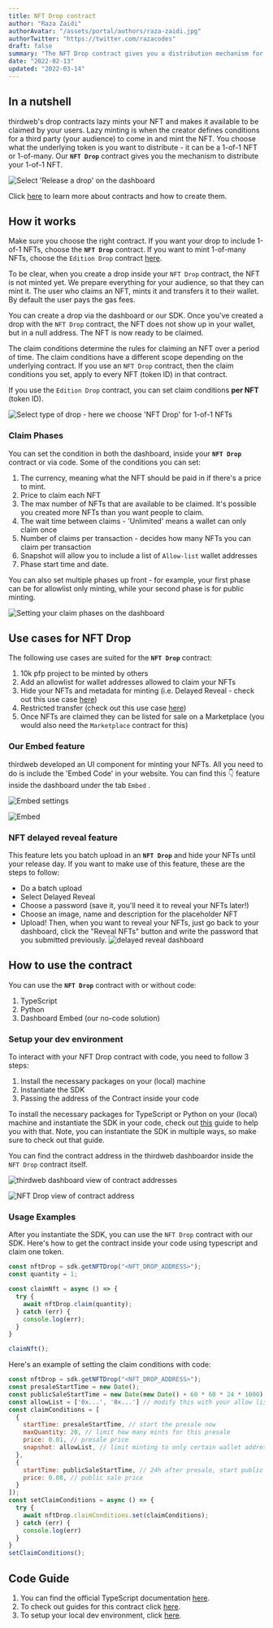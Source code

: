```yaml
---
title: NFT Drop contract
author: "Raza Zaidi"
authorAvatar: "/assets/portal/authors/raza-zaidi.jpg"
authorTwitter: "https://twitter.com/razacodes"
draft: false
summary: "The NFT Drop contract gives you a distribution mechanism for your 1-of-1 NFTs."
date: "2022-02-13"
updated: "2022-03-14"
---
```


## In a nutshell

thirdweb's drop contracts lazy mints your NFT and makes it available to be claimed by your users. Lazy minting is when the creator defines conditions for a third party (your audience) to come in and mint the NFT. You choose what the underlying token is you want to distribute - it can be a 1-of-1 NFT or 1-of-many. Our **`NFT Drop`** contract gives you the mechanism to distribute your 1-of-1 NFT.

![Select 'Release a drop' on the dashboard](/assets/portal/contracts/nft-drop/select-release-a-drop-on-dashboard.png)

Click [here](/contracts) to learn more about contracts and how to create them.

## How it works

Make sure you choose the right contract. If you want your drop to include 1-of-1 NFTs, choose the **`NFT Drop`** contract. If you want to mint 1-of-many NFTs, choose the `Edition Drop` contract [here](/contracts/edition-drop).

To be clear, when you create a drop inside your `NFT Drop` contract, the NFT is not minted yet. We prepare everything for your audience, so that they can mint it. The user who claims an NFT, mints it and transfers it to their wallet. By default the user pays the gas fees.

You can create a drop via the dashboard or our SDK. Once you've created a drop with the `NFT Drop` contract, the NFT does not show up in your wallet, but in a null address. The NFT is now ready to be claimed.

The claim conditions determine the rules for claiming an NFT over a period of time. The claim conditions have a different scope depending on the underlying contract. If you use an `NFT Drop` contract, then the claim conditions you set, apply to every NFT (token ID) in that contract.

If you use the `Edition Drop` contract, you can set claim conditions **per NFT** (token ID).

![Select type of drop - here we choose 'NFT Drop' for 1-of-1 NFTs](/assets/portal/contracts/nft-drop/select-type-of-drop-on-dashboard.png)

### Claim Phases

You can set the condition in both the dashboard, inside your **`NFT Drop`** contract or via code. Some of the conditions you can set:

1. The currency, meaning what the NFT should be paid in if there's a price to mint.
2. Price to claim each NFT
3. The max number of NFTs that are available to be claimed. It's possible you created more NFTs than you want people to claim.
4. The wait time between claims - 'Unlimited' means a wallet can only claim once
5. Number of claims per transaction - decides how many NFTs you can claim per transaction
6. Snapshot will allow you to include a list of `Allow-list` wallet addresses
7. Phase start time and date.

You can also set multiple phases up front - for example, your first phase can be for allowlist only minting, while your second phase is for public minting.

![Setting your claim phases on the dashboard](/assets/portal/contracts/nft-drop/nft-drop-add-allowlist-claim-phase.png)

## Use cases for NFT Drop

The following use cases are suited for the **`NFT Drop`** contract:

1. 10k pfp project to be minted by others
2. Add an allowlist for wallet addresses allowed to claim your NFTs
3. Hide your NFTs and metadata for minting (i.e. Delayed Reveal - check out this use case [here](/guides/nft-drop-with-delayed-reveal))
4. Restricted transfer (check out this use case [here](/guides/make-your-nft-non-transferable))
5. Once NFTs are claimed they can be listed for sale on a Marketplace (you would also need the `Marketplace` contract for this)

### Our Embed feature

thirdweb developed an UI component for minting your NFTs. All you need to do is include the 'Embed Code' in your website. You can find this 👇 feature inside the dashboard under the tab `Embed` .

![Embed settings](/assets/portal/contracts/nft-drop/embed-example.png)

![Embed](/assets/portal/contracts/nft-drop/embed.png)

### NFT delayed reveal feature
This feature lets you batch upload in an **`NFT Drop`** and hide your NFTs until your release day.
If you want to make use of this feature, these are the steps to follow:
- Do a batch upload
- Select Delayed Reveal
- Choose a password (save it, you'll need it to reveal your NFTs later!)
- Choose an image, name and description for the placeholder NFT
- Upload!
Then, when you want to reveal your NFTs, just go back to your dashboard, click the "Reveal NFTs" button and write the password that you submitted previously. 
![delayed reveal dashboard](/assets/portal/contracts/nft-drop/delayed.png)

## How to use the contract

You can use the **`NFT Drop`** contract with or without code:

1. TypeScript
2. Python
3. Dashboard Embed (our no-code solution)

### Setup your dev environment

To interact with your NFT Drop contract with code, you need to follow 3 steps:

1. Install the necessary packages on your (local) machine
2. Instantiate the SDK
3. Passing the address of the Contract inside your code

To install the necessary packages for TypeScript or Python on your (local) machine and instantiate the SDK in your code, check out [this](https://portal.thirdweb.com/contracts/connect-to-blockchain) guide to help you with that. Note, you can instantiate the SDK in multiple ways, so make sure to check out that guide.

You can find the contract address in the thirdweb dashboardor inside the `NFT Drop` contract itself.

![thirdweb dashboard view of contract addresses](/assets/portal/contracts/nft-drop/thirdweb-dashboard-with-contract-address.png)

![NFT Drop view of contract address](/assets/portal/contracts/nft-drop/nft-drop-contract-deployed-on-dashboard.png)

### Usage Examples

After you instantiate the SDK, you can use the `NFT Drop` contract with our SDK. Here's how to get the contract inside your code using typescript and claim one token.

```jsx
const nftDrop = sdk.getNFTDrop("<NFT_DROP_ADDRESS>");
const quantity = 1;

const claimNft = async () => {
  try {
    await nftDrop.claim(quantity);
  } catch (err) {
    console.log(err);
  }
}

claimNft();
```

Here's an example of setting the claim conditions with code:

```jsx
const nftDrop = sdk.getNFTDrop("<NFT_DROP_ADDRESS>");
const presaleStartTime = new Date();
const publicSaleStartTime = new Date(new Date() + 60 * 60 * 24 * 1000); // today's date + 24 hours
const allowList = ['0x...', '0x...'] // modify this with your allow list
const claimConditions = [
  {
    startTime: presaleStartTime, // start the presale now
    maxQuantity: 20, // limit how many mints for this presale
    price: 0.01, // presale price
    snapshot: allowList, // limit minting to only certain wallet addresses
  },
  {
    startTime: publicSaleStartTime, // 24h after presale, start public sale
    price: 0.08, // public sale price
  }
]);
const setClaimConditions = async () => {
  try {
    await nftDrop.claimConditions.set(claimConditions);
  } catch (err) {
    console.log(err)
  }
}
setClaimConditions();
```

## Code Guide

1. You can find the official TypeScript documentation [here](https://docs.thirdweb.com/typescript/sdk.nftdrop).
2. To check out guides for this contract click [here](portal/guides/nft-drop).
3. To setup your local dev environment, click [here](/portal/guides/sdk-guide).

<MdxNavigation>
  <MdxNavigationItem
    href="/contracts/edition"
    title="Edition"
  />
  <MdxNavigationItem href="/contracts/edition-drop" title="Edition Drop" next />
</MdxNavigation>
